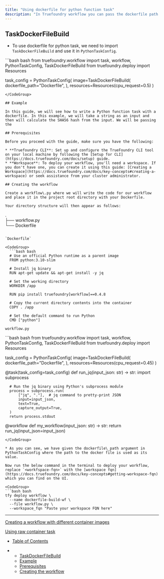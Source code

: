 ```yaml
---
title: "Using dockerfile for python function task"
description: "In Truefoundry workflow you can pass the dockerfile path in the task config, this is useful when you want to install a binary and use it in your python function task like using a jq command, etc."
---
```


## TaskDockerFileBuild

* To use dockerfile for python task, we need to import `TaskDockerFileBuild` and use it in `PythonTaskConfig`.

<CodeGroup>
  ```bash bash
  from truefoundry.workflow import task, workflow, PythonTaskConfig, TaskDockerFileBuild
  from truefoundry.deploy import Resources

  task_config = PythonTaskConfig(
      image=TaskDockerFileBuild(
          dockerfile_path="Dockerfile",
      ),
      resources=Resources(cpu_request=0.5)
  )
  ```
</CodeGroup>

## Example

In this guide, we will see how to write a Python function task with a dockerfile. In this example, we will take a string as an input and then will calculate the SHA56 hash from the input. We will be passing the

## Prerequisites

Before you proceed with the guide, make sure you have the following:

* **Truefoundry CLI**: Set up and configure the TrueFoundry CLI tool on your local machine by following the [Setup for CLI](https://docs.truefoundry.com/docs/setup) guide.
* **Workspace**: To deploy your workflow, you'll need a workspace. If you don't have one, you can create it using this guide: [Creating a Workspace](https://docs.truefoundry.com/docs/key-concepts#creating-a-workspace) or seek assistance from your cluster administrator.

## Creating the workflow

Create a workflow\.py where we will write the code for our workflow and place it in the project root directory with your Dockerfile.

Your directory structure will then appear as follows:

```
.  
├── workflow.py  
└── Dockerfile 
```

`Dockerfile`

<CodeGroup>
  ```bash bash
  # Use an official Python runtime as a parent image
  FROM python:3.10-slim

  # Install jq binary
  RUN apt-get update && apt-get install -y jq

  # Set the working directory
  WORKDIR /app

  RUN pip install truefoundry[workflow]==0.4.8

  # Copy the current directory contents into the container
  COPY . /app

  # Set the default command to run Python
  CMD ["python"]
  ```
</CodeGroup>

`workflow.py`

<CodeGroup>
  ```bash bash
  from truefoundry.workflow import task, workflow, PythonTaskConfig, TaskDockerFileBuild
  from truefoundry.deploy import Resources

  task_config = PythonTaskConfig(
      image=TaskDockerFileBuild(
          dockerfile_path="Dockerfile",
      ),
      resources=Resources(cpu_request=0.45)
  )

  @task(task_config=task_config)
  def run_jq(input_json: str) -> str:
      import subprocess

      # Run the jq binary using Python's subprocess module
      process = subprocess.run(
          ["jq", "."],  # jq command to pretty-print JSON
          input=input_json,
          text=True,
          capture_output=True,
      )
      return process.stdout

  @workflow
  def my_workflow(input_json: str) -> str:
      return run_jq(input_json=input_json)
  ```
</CodeGroup>

* As you can see, we have given the dockerfile\_path argument in PythonTaskConfig where the path to the docker file is used as its value.

Now run the below command in the terminal to deploy your workflow, replace `<workfspace-fqn>` with the [workspace fqn](https://docs.truefoundry.com/docs/key-concepts#getting-workspace-fqn) which you can find on the UI.

<CodeGroup>
  ```bash bash
  tfy deploy workflow \
    --name dockerfile-build-wf \
    --file workflow.py \
    --workspace_fqn "Paste your workspace FQN here"
  ```
</CodeGroup>

***

[Creating a workflow with different container images](/docs/creating-a-workflow-with-gpu-and-non-gpu-image)

[Using raw container task](/docs/container-task)

* [Table of Contents](#)

* * [TaskDockerFileBuild](#taskdockerfilebuild)
  * [Example](#example)
  * [Prerequisites](#prerequisites)
  * [Creating the workflow](#creating-the-workflow)
